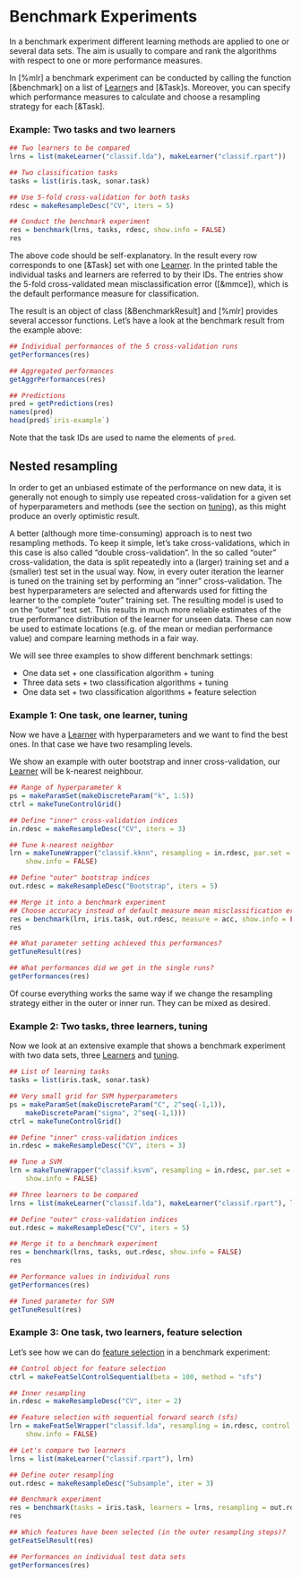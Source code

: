 # Benchmark Experiments

In a benchmark experiment different learning methods are applied to one or several data sets.
The aim is usually to compare and rank the algorithms with respect to one or more
performance measures.

In [%mlr] a benchmark experiment can be conducted by calling the function [&benchmark] on a
list of [Learner](&makeLearner)s and [&Task]s.
Moreover, you can specify which performance measures to calculate and choose a resampling
strategy for each [&Task].

### Example: Two tasks and two learners

```r
## Two learners to be compared
lrns = list(makeLearner("classif.lda"), makeLearner("classif.rpart"))

## Two classification tasks
tasks = list(iris.task, sonar.task)

## Use 5-fold cross-validation for both tasks
rdesc = makeResampleDesc("CV", iters = 5)

## Conduct the benchmark experiment
res = benchmark(lrns, tasks, rdesc, show.info = FALSE)
res
```

The above code should be self-explanatory. In the result every row corresponds to one [&Task]
set with one [Learner](&makeLearner).
In the printed table the individual tasks and learners are referred to by their IDs.
The entries show the 5-fold cross-validated mean misclassification error ([&mmce]), which
is the default performance measure for classification.

The result is an object of class [&BenchmarkResult] and [%mlr] provides several accessor 
functions.
Let's have a look at the benchmark result from the example above:

```r
## Individual performances of the 5 cross-validation runs
getPerformances(res)

## Aggregated performances
getAggrPerformances(res)

## Predictions
pred = getPredictions(res)
names(pred)
head(pred$`iris-example`)
```
Note that the task IDs are used to name the elements of ``pred``.


## Nested resampling

In order to get an unbiased estimate of the performance on new data,
it is generally not enough to simply use repeated cross-validation
for a given set of hyperparameters and methods (see the section on [tuning](tune.md)),
as this might produce an overly optimistic result.

A better (although more time-consuming) approach is to nest two
resampling methods. To keep it simple, let's take
cross-validations, which in this case is also called "double cross-validation".
In the so called "outer" cross-validation, the data is split repeatedly
into a (larger) training set and a (smaller) test set in the usual
way. Now, in every outer iteration the learner is tuned on the
training set by performing an "inner" cross-validation. The best
hyperparameters are selected and afterwards used for fitting the learner
to the complete "outer" training set. The resulting model is used to
on the "outer" test set. This results in much more reliable
estimates of the true performance distribution of the learner for unseen
data. These can now be used to estimate locations (e.g. of the mean
or median performance value) and compare learning methods in a fair
way.

We will see three examples to show different benchmark settings:

* One data set + one classification algorithm + tuning
* Three data sets + two classification algorithms + tuning
* One data set + two classification algorithms + feature selection


### Example 1: One task, one learner, tuning

Now we have a [Learner](&makeLearner) with hyperparameters and we want to find the best ones. In
that case we have two resampling levels.

We show an example with outer bootstrap and inner cross-validation,
our [Learner](&makeLearner) will be k-nearest neighbour.

```r
## Range of hyperparameter k
ps = makeParamSet(makeDiscreteParam("k", 1:5))
ctrl = makeTuneControlGrid()

## Define "inner" cross-validation indices
in.rdesc = makeResampleDesc("CV", iters = 3)

## Tune k-nearest neighbor
lrn = makeTuneWrapper("classif.kknn", resampling = in.rdesc, par.set = ps, control = ctrl,
    show.info = FALSE)

## Define "outer" bootstrap indices
out.rdesc = makeResampleDesc("Bootstrap", iters = 5)

## Merge it into a benchmark experiment
## Choose accuracy instead of default measure mean misclassification error
res = benchmark(lrn, iris.task, out.rdesc, measure = acc, show.info = FALSE)
res

## What parameter setting achieved this performances?
getTuneResult(res)

## What performances did we get in the single runs?
getPerformances(res)
```

Of course everything works the same way if we change the resampling
strategy either in the outer or inner run. They can be mixed as desired.

### Example 2: Two tasks, three learners, tuning

Now we look at an extensive example that shows a benchmark experiment with two data
sets, three [Learners](&makeLearner) and [tuning](tune.md).

```r
## List of learning tasks
tasks = list(iris.task, sonar.task)

## Very small grid for SVM hyperparameters
ps = makeParamSet(makeDiscreteParam("C", 2^seq(-1,1)),
    makeDiscreteParam("sigma", 2^seq(-1,1)))
ctrl = makeTuneControlGrid()

## Define "inner" cross-validation indices
in.rdesc = makeResampleDesc("CV", iters = 3)

## Tune a SVM
lrn = makeTuneWrapper("classif.ksvm", resampling = in.rdesc, par.set = ps, control = ctrl,
    show.info = FALSE)

## Three learners to be compared
lrns = list(makeLearner("classif.lda"), makeLearner("classif.rpart"), lrn)

## Define "outer" cross-validation indices
out.rdesc = makeResampleDesc("CV", iters = 5)

## Merge it to a benchmark experiment
res = benchmark(lrns, tasks, out.rdesc, show.info = FALSE)
res

## Performance values in individual runs
getPerformances(res)

## Tuned parameter for SVM
getTuneResult(res)
```

### Example 3: One task, two learners, feature selection

Let's see how we can do [feature selection](feature_selection.md) in
a benchmark experiment:

```r
## Control object for feature selection
ctrl = makeFeatSelControlSequential(beta = 100, method = "sfs")

## Inner resampling
in.rdesc = makeResampleDesc("CV", iter = 2)

## Feature selection with sequential forward search (sfs)
lrn = makeFeatSelWrapper("classif.lda", resampling = in.rdesc, control = ctrl, 
    show.info = FALSE)

## Let's compare two learners
lrns = list(makeLearner("classif.rpart"), lrn)

## Define outer resampling
out.rdesc = makeResampleDesc("Subsample", iter = 3)

## Benchmark experiment
res = benchmark(tasks = iris.task, learners = lrns, resampling = out.rdesc, show.info = FALSE)
res

## Which features have been selected (in the outer resampling steps)?
getFeatSelResult(res)

## Performances on individual test data sets
getPerformances(res)
```
